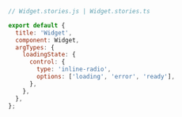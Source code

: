 ```js
// Widget.stories.js | Widget.stories.ts

export default {
  title: 'Widget',
  component: Widget,
  argTypes: {
    loadingState: {
      control: {
        type: 'inline-radio',
        options: ['loading', 'error', 'ready'],
      },
    },
  },
};
```
